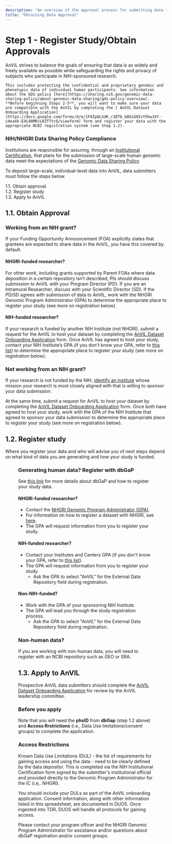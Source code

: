 ```yaml
---
description: "An overview of the approval process for submitting data to AnVIL."
title: "Obtaining Data Approval"
---
```


# Step 1 - Register Study/Obtain Approvals

<Alert icon={false} severity="info">
  <div>
    AnVIL strives to balance the goals of ensuring that data is as widely and freely available as possible while safeguarding the rights and privacy of subjects who participate in NIH-sponsored research.

    This includes protecting the confidential and proprietary genomic and phenotypic data of individual human participants. See information about the GDS policy [here](https://sharing.nih.gov/genomic-data-sharing-policy/about-genomic-data-sharing/gds-policy-overview). **Before beginning Steps 2-5**, you will want to make sure your data are compatible with the AnVIL by completing the [ AnVIL Dataset Onboarding Application](https://docs.google.com/forms/d/e/1FAIpQLSdK_r1DTb_bBUiG9IvY5hwJ4Y-LHoaXk-E4L98MRcLR2TTtcQ/viewform) form and register your data with the appropriate NCBI registration system (see Step 1.2).
  </div>
</Alert>

### NIH/NHGRI Data Sharing Policy Compliance

Institutions are responsible for assuring, through an [Institutional Certification](https://sharing.nih.gov/genomic-data-sharing-policy/institutional-certifications/completing-an-institutional-certification-form), that plans for the submission of large-scale human genomic data meet the expectations of the [Genomic Data Sharing Policy](https://osp.od.nih.gov/wp-content/uploads/NIH_GDS_Policy.pdf).

To deposit large-scale, individual-level data into AnVIL, data submitters must follow the steps below.

1.1. Obtain approval\
1.2. Register study       
1.3. Apply to AnVIL

## 1.1. Obtain Approval

### Working from an NIH grant?

If your Funding Opportunity Announcement (FOA) explicitly states that grantees are expected to share data in the AnVIL, you have this covered by default.

#### NHGRI-funded researcher?

For other work, including grants supported by Parent FOAs where data deposition in a certain repository isn’t described, PIs should discuss submission to AnVIL with your Program Director (PD). If you are an Intramural Researcher, discuss with your Scientific Director (SD). If the PD/SD agrees with submission of data to AnVIL, work with the NHGRI Genomic Program Administrator (GPA) to determine the appropriate place to register your study (see more on registration below).

#### NIH-funded researcher?

If your research is funded by another NIH Institute (not NHGRI), submit a request for the AnVIL to host your dataset by
completing the [AnVIL Dataset Onboarding Application](https://docs.google.com/forms/d/e/1FAIpQLSdK_r1DTb_bBUiG9IvY5hwJ4Y-LHoaXk-E4L98MRcLR2TTtcQ/viewform) form. Once AnVIL has agreed to host your study, contact your NIH Institute’s GPA (if you don't know your GPA, refer to [this list](https://osp.od.nih.gov/wp-content/uploads/IC_GPAs.pdf)) to determine the appropriate place to register your study (see more on registration below).

### Not working from an NIH grant?

If your research is not funded by the NIH, [identify an institute](https://osp.od.nih.gov/wp-content/uploads/Expectations_for_Non-NIH_Funded_Submission_Requests.pdf) whose mission your research is most closely aligned with that is willing to sponsor your data submission.

At the same time, submit a request for AnVIL to host your dataset by completing the [AnVIL Dataset Onboarding Application](https://docs.google.com/forms/d/e/1FAIpQLSdK_r1DTb_bBUiG9IvY5hwJ4Y-LHoaXk-E4L98MRcLR2TTtcQ/viewform) form. Once both have agreed to host your study, work with the GPA of the NIH Institute that agreed to sponsor your data submission to determine the appropriate place to register your study (see more on registration below).

## 1.2. Register study

Where you register your data and who will advise you of next steps depend on what kind of data you are generating and how your study is funded.

<Figure
  alt="Where to register different data types."
  caption="Where to register the various data types."
  src="/consortia/learn/data-submitters/data-type-registration.png"
/>

### Generating human data? Register with dbGaP

See [this link](https://sharing.nih.gov/genomic-data-sharing-policy/submitting-genomic-data/how-to-register-and-submit-a-study-in-dbgap) for more details about dbGaP and how to register your study data.

#### NHGRI-funded researcher?

- Contact the [NHGRI Genomic Program Administrator (GPA)](https://www.genome.gov/about-nhgri/Policies-Guidance/Genomic-Data-Sharing#contacts).
- For information on how to register a dataset with NHGRI, see [here](https://www.genome.gov/about-nhgri/Policies-Guidance/Data-Sharing-Policies-and-Expectations#how).
- The GPA will request information from you to register your study.

#### NIH-funded researcher?

- Contact your Institutes and Centers GPA (if you don't know your GPA, refer to [this list](https://osp.od.nih.gov/wp-content/uploads/IC_GPAs.pdf)).
- The GPA will request information from you to register your study.
  - Ask the GPA to select "AnVIL" for the External Data Repository field during registration.

#### Non-NIH-funded?

- Work with the GPA of your sponsoring NIH Institute.
- The GPA will lead you through the study registration process.
  - Ask the GPA to select "AnVIL" for the External Data Repository field during registration.

### Non-human data?

If you are working with non-human data, you will need to register with an NCBI repository such as GEO or SRA.

## 1.3. Apply to AnVIL   

Prospective AnVIL data submitters should complete the [AnVIL Dataset Onboarding Application](https://docs.google.com/forms/d/e/1FAIpQLSdK_r1DTb_bBUiG9IvY5hwJ4Y-LHoaXk-E4L98MRcLR2TTtcQ/viewform) for review by the AnVIL leadership committee.    

### Before you apply    
Note that you will need the **phsID** from **dbGap** (step 1.2 above) and **Access Rrstrictions** (i.e., Data Use limitations/consent groups) to complete the application.  

### Access Restrictions
Known Data Use Limitations (DUL) - the list of requirements for gaining access and using the data - need to be clearly defined by the data depositor. This is completed via the NIH Institutional Certification form signed by the submitter's institutional official and provided directly to the Genomic Program Administrator for the IC (i.e,. NHGRI).   

You should include your DULs as part of the AnVIL onboarding application. Consent information, along with other information listed in this spreadsheet, are documented in DUOS. Once ingested into TDR, DUOS will handle all protocols for gaining access.

<Alert severity="warning">
    Please contact your program officer and the NHGRI Genomic Program Administrator for assistance and/or questions about dbGaP registration and/or consent groups.
</Alert>





